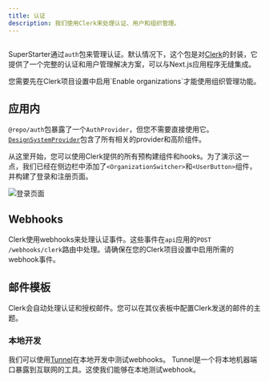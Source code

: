 ```yaml
---
title: 认证
description: 我们使用Clerk来处理认证、用户和组织管理。
---
```


<Frame>
  <img src="/images/authentication.png" alt="" />
</Frame>

SuperStarter通过`auth`包来管理认证。默认情况下，这个包是对[Clerk](https://clerk.com/)的封装，它提供了一个完整的认证和用户管理解决方案，可以与Next.js应用程序无缝集成。

<Tip>
您需要先在Clerk项目设置中启用`Enable organizations`才能使用组织管理功能。
</Tip>

## 应用内

`@repo/auth`包暴露了一个`AuthProvider`，但您不需要直接使用它。[`DesignSystemProvider`](/zh/packages/design-system/provider)包含了所有相关的provider和高阶组件。

从这里开始，您可以使用Clerk提供的所有预构建组件和hooks。为了演示这一点，我们已经在侧边栏中添加了`<OrganizationSwitcher>`和`<UserButton>`组件，并构建了登录和注册页面。

<Frame>
  <img src="/images/sign-in.png" alt="登录页面" />
</Frame>

## Webhooks

Clerk使用webhooks来处理认证事件。这些事件在`api`应用的`POST /webhooks/clerk`路由中处理。请确保在您的Clerk项目设置中启用所需的webhook事件。

## 邮件模板

Clerk会自动处理认证和授权邮件。您可以在其仪表板中配置Clerk发送的邮件的主题。

### 本地开发

我们可以使用[Tunnel](/zh/packages/payments/overview#tunnel)在本地开发中测试webhooks。
Tunnel是一个将本地机器端口暴露到互联网的工具。这使我们能够在本地测试webhook。